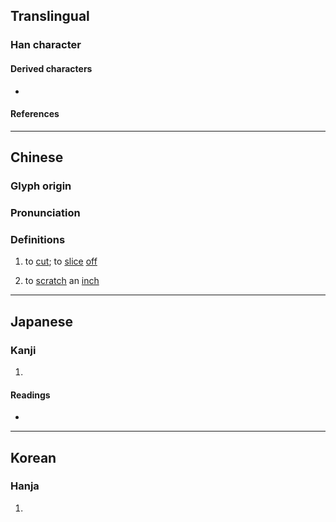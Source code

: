 {{character info}}
==Translingual==

===Han character===
{{Han char|rn=18|rad=刀|as=06|sn=8|four=42100|canj=GGLN|ids=⿰圭刂}}

====Derived characters====
* {{l|mul|𣓇}}

====References====
{{Han ref|kx=0138.410|dkj=01955|dj=0315.050|hdz=10332.120|uh=5232}}

----

==Chinese==
{{zh-forms}}

===Glyph origin===
{{Han etym}}

===Pronunciation===
{{zh-pron
|m=kuī
|c=gwai1
|mc=y
|oc=y
|cat=v
}}

===Definitions===
{{zh-hanzi}}

# {{lb|zh|literary}} to [[cut]]; to [[slice]] [[off]]
# {{lb|zh|colloquial}} to [[scratch]] an [[inch]]

----

==Japanese==

===Kanji===
{{ja-kanji|grade=|rs=刀06}}

# {{rfdef|ja|sort=刀06}}

====Readings====
* {{ja-readings|on=けい, け|kun=さ-す, さ-く, えぐ-る, ころ-す}}

----

==Korean==

===Hanja===
{{ko-hanja|hangeul=규|rv=gyu|mr=kyu|y=kyu}}

# {{rfdef|ko|sort=刀06}}